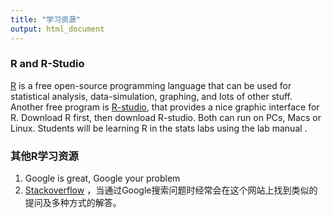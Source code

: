 ```yaml
---
title: "学习资源"
output: html_document
---
```


### R and R-Studio

[R](http://www.r-project.org) is a free open-source programming language that can be used for statistical analysis, data-simulation, graphing, and lots of other stuff. Another free program is [R-studio](http://www.rstudio.com), that provides a nice graphic interface for R. Download R first, then download R-studio. Both can run on PCs, Macs or Linux. Students will be learning R in the stats labs using the lab manual []().

### 其他R学习资源

1. Google is great, Google your problem
2. [Stackoverflow](https://stackoverflow.com) ，当通过Google搜索问题时经常会在这个网站上找到类似的提问及多种方式的解答。

